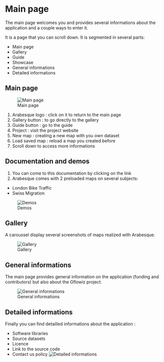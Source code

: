 # Main page

The main page welcomes you and provides several informations about the application
and a couple ways to enter it.

It is a page that you can scroll down. It is segmented in several parts:

* Main page
* Gallery
* Guide
* Showcase
* General informations
* Detailed informations


##  Main page

![Main page](images/main/01_arabesque_acceuil.png)

1. Arabesque logo : click on it to return to the main page
2. Gallery button : to go directly to the gallery
3. Guide button : go to the guide
4. Project : visit the project website
5. New map : creating a new map with you own dataset
6. Load saved map : reload a map you created before
7. Scroll down to access more informations

## Documentation and demos

1. You can come to this documentation by clicking on the link
2. Arabesque comes with 2 preloaded maps on several subjects:
  
  * London Bike Traffic
  * Swiss Migration

![Demos](images/main/03_arabesque_demos.png)

## Gallery

A caroussel display several screenshots of maps realized with Arabesque.

![Gallery](images/main/02_arabesque_gallery.png)

## General informations

The main page provides general information on the application (funding and
contributors) but also about the Gflowiz project.

![General informations](images/main/05_arabesque_general_infos.png)

## Detailed informations

Finally you can find detailled informations about the application :

* Software libraries
* Source datasets
* Licence
* Link to the source code
* Contact us policy
![Detailed informations](images/main/06_arabesque_detailed_infos.png)
